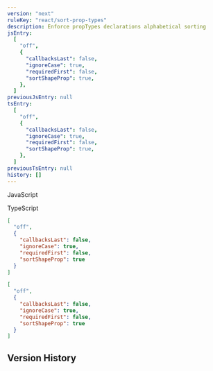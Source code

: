 ```yaml
---
version: "next"
ruleKey: "react/sort-prop-types"
description: Enforce propTypes declarations alphabetical sorting
jsEntry:
  [
    "off",
    {
      "callbacksLast": false,
      "ignoreCase": true,
      "requiredFirst": false,
      "sortShapeProp": true,
    },
  ]
previousJsEntry: null
tsEntry:
  [
    "off",
    {
      "callbacksLast": false,
      "ignoreCase": true,
      "requiredFirst": false,
      "sortShapeProp": true,
    },
  ]
previousTsEntry: null
history: []
---
```


<Tabs defaultValue="js">

<TabsList>
  <TabsTrigger value="js">
    <div className="flex gap-2 items-center">
      <RuleLevelIcon level="off" />
      <p>JavaScript</p>
    </div>
  </TabsTrigger>
  <TabsTrigger value="ts">
    <div className="flex gap-2 items-center">
      <RuleLevelIcon ts level="off" />
      <p>TypeScript</p>
    </div>
  </TabsTrigger>
</TabsList>

<TabsContent value="js">

```json
[
  "off",
  {
    "callbacksLast": false,
    "ignoreCase": true,
    "requiredFirst": false,
    "sortShapeProp": true
  }
]
```

</TabsContent>

<TabsContent value="ts">

```json
[
  "off",
  {
    "callbacksLast": false,
    "ignoreCase": true,
    "requiredFirst": false,
    "sortShapeProp": true
  }
]
```

</TabsContent>

</Tabs>

## Version History

<RuleHistory ruleKey="react/sort-prop-types" />
